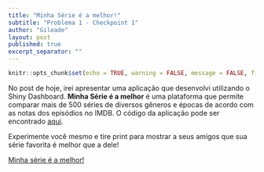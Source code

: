 ```yaml
---
title: "Minha Série é a melhor!"
subtitle: "Problema 1 - Checkpoint 1"
author: "Gileade"
layout: post
published: true
excerpt_separator: ""
---
```


```r
knitr::opts_chunk$set(echo = TRUE, warning = FALSE, message = FALSE, fig.align="center", screenshot.force = FALSE)
```

No post de hoje, irei apresentar uma aplicação que desenvolvi utilizando o Shiny Dashboard. **Minha Série é a melhor** é uma plataforma que permite comparar mais de 500 séries de diversos gêneros e épocas de acordo com as notas dos episódios no IMDB. O código da aplicação pode ser encontrado [aqui](https://github.com/gileadekelvin/analise-de-dados-1/tree/master/problema-2/Series).

Experimente você mesmo e tire print para mostrar a seus amigos que sua série favorita é melhor que a dele!

[Minha série é a melhor!](https://gileadekelvin.shinyapps.io/minha_serie_e_a_melhor/)
